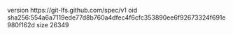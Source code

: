 version https://git-lfs.github.com/spec/v1
oid sha256:554a6a7119ede77d8b760a4dfec4f6cfc353890ee6f92673324f691e980f162d
size 26349
